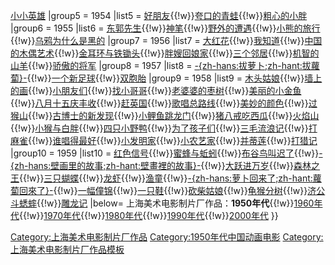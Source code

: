 {{Navbox
|name=上海美术电影制片厂1950年代作品
|title= [[上海美术电影制片厂]]1950年代作品
|above= 
|image=
|group1 = 1950
|list1 = [[谢谢小花猫]]
|group2 = 1951
|list2=[[小铁柱]]
|group3 = 1952
|list3 = [[小猫钓鱼]]
|group4 = 1953
|list4 = [[采蘑菇|-{zh-hans:采蘑菇;zh-hant:採蘑菇}-]]{{!w}}[[小小英雄]]
|group5 = 1954
|list5 = [[好朋友]]{{!w}}[[夸口的青蛙]]{{!w}}[[粗心的小胖]]
|group6 = 1955
|list6 = [[东郭先生 (动画片)|东郭先生]]{{!w}}[[神笔]]{{!w}}[[野外的遭遇]]{{!w}}[[小熊的旅行]]{{!w}}[[乌鸦为什么是黑的]]
|group7 = 1956
|list7 = [[大红花 (动画片)|大红花]]{{!w}}[[我知道]]{{!w}}[[中国的木偶艺术]]{{!w}}[[金耳环与铁锄头]]{{!w}}[[胖嫂回娘家]]{{!w}}[[三个邻居]]{{!w}}[[机智的山羊]]{{!w}}[[骄傲的将军]]
|group8 = 1957
|list8 = [[拔萝卜|-{zh-hans:拔萝卜;zh-hant:拔蘿蔔}-]]{{!w}}[[一个新足球]]{{!w}}[[双胞胎 (动画片)|双胞胎]]
|group9 = 1958
|list9 = [[木头姑娘]]{{!w}}[[墙上的画]]{{!w}}[[小朋友们]]{{!w}}[[找小哥哥]]{{!w}}[[老婆婆的枣树]]{{!w}}[[美丽的小金鱼]]{{!w}}[[八月十五庆丰收]]{{!w}}[[赶英国]]{{!w}}[[歌唱总路线]]{{!w}}[[美妙的颜色]]{{!w}}[[过猴山]]{{!w}}[[古博士的新发现]]{{!w}}[[小鲤鱼跳龙门]]{{!w}}[[猪八戒吃西瓜]]{{!w}}[[火焰山 (木偶片)|火焰山]]{{!w}}[[小猴与白胖]]{{!w}}[[四只小野鸭]]{{!w}}[[为了孩子们]]{{!w}}[[三毛流浪记 (动画片)|三毛流浪记]]{{!w}}[[打麻雀 (动画片)|打麻雀]]{{!w}}[[谁唱得最好]]{{!w}}[[小发明家]]{{!w}}[[小农艺家]]{{!w}}[[并蒂莲]]{{!w}}[[打猎记]]
|group10 = 1959
|list10 = [[红色信号]]{{!w}}[[蜜蜂与蚯蚓]]{{!w}}[[布谷鸟叫迟了]]{{!w}}[[壁画里的故事|-{zh-hans:壁画里的故事;zh-hant:壁畫裡的故事}-]]{{!w}}[[大跃进万岁]]{{!w}}[[森林之王]]{{!w}}[[三只蝴蝶]]{{!w}}[[龙虾 (动画片)|龙虾]]{{!w}}[[渔童]]{{!w}}[[萝卜回来了|-{zh-hans:萝卜回来了;zh-hant:蘿蔔回來了}-]]{{!w}}[[一幅僮锦]]{{!w}}[[一只鞋]]{{!w}}[[砍柴姑娘]]{{!w}}[[龟猴分树]]{{!w}}[[济公斗蟋蟀]]{{!w}}[[雕龙记]]
|below= 上海美术电影制片厂作品：'''1950年代'''{{!w}}[[Template:上海美术电影制片厂1960年代作品|1960年代]]{{!w}}[[Template:上海美术电影制片厂1970年代作品|1970年代]]{{!w}}[[Template:上海美术电影制片厂1980年代作品|1980年代]]{{!w}}[[Template:上海美术电影制片厂1990年代作品|1990年代]]{{!w}}[[Template:上海美术电影制片厂2000年代作品|2000年代]]
}}
<includeonly>[[Category:上海美术电影制片厂作品]][[Category:1950年代中国动画电影]]</includeonly>
<noinclude>
[[Category:上海美术电影制片厂作品模板]]
</noinclude>
